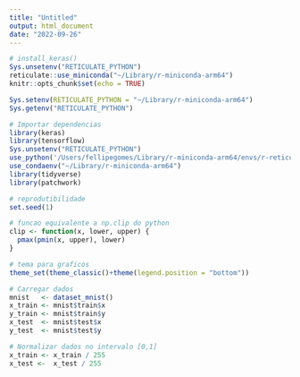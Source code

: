 ```yaml
---
title: "Untitled"
output: html_document
date: "2022-09-26"
---
```


```r
# install_keras()
Sys.unsetenv("RETICULATE_PYTHON")
reticulate::use_miniconda("~/Library/r-miniconda-arm64")
knitr::opts_chunk$set(echo = TRUE)

Sys.setenv(RETICULATE_PYTHON = "~/Library/r-miniconda-arm64")
Sys.getenv("RETICULATE_PYTHON")
```

```r
# Importar dependencias
library(keras)
library(tensorflow)
Sys.unsetenv("RETICULATE_PYTHON")
use_python('/Users/fellipegomes/Library/r-miniconda-arm64/envs/r-reticulate/bin/python')
use_condaenv("~/Library/r-miniconda-arm64")
library(tidyverse)
library(patchwork)

# reprodutibilidade
set.seed(1)

# funcao equivalente a np.clip do python
clip <- function(x, lower, upper) {
  pmax(pmin(x, upper), lower)
}

# tema para graficos
theme_set(theme_classic()+theme(legend.position = "bottom")) 
```

```r
# Carregar dados
mnist   <- dataset_mnist()
x_train <- mnist$train$x
y_train <- mnist$train$y
x_test  <- mnist$test$x
y_test  <- mnist$test$y

# Normalizar dados no intervalo [0,1]
x_train <- x_train / 255
x_test <-  x_test / 255


```






